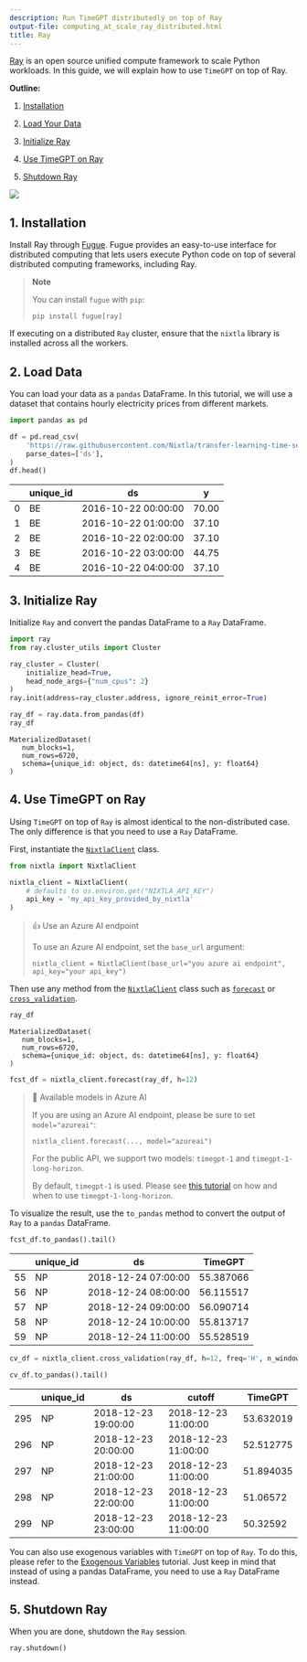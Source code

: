 ```yaml
---
description: Run TimeGPT distributedly on top of Ray
output-file: computing_at_scale_ray_distributed.html
title: Ray
---
```



[Ray](https://www.ray.io/) is an open source unified compute framework
to scale Python workloads. In this guide, we will explain how to use
`TimeGPT` on top of Ray.

**Outline:**

1.  [Installation](#installation)

2.  [Load Your Data](#load-your-data)

3.  [Initialize Ray](#initialize-ray)

4.  [Use TimeGPT on Ray](#use-timegpt-on-ray)

5.  [Shutdown Ray](#shutdown-ray)

[![](https://colab.research.google.com/assets/colab-badge.svg)](https://colab.research.google.com/github/Nixtla/nixtla/blob/main/nbs/docs/tutorials/19_computing_at_scale_ray_distributed.ipynb)

## 1. Installation

Install Ray through [Fugue](https://fugue-tutorials.readthedocs.io/).
Fugue provides an easy-to-use interface for distributed computing that
lets users execute Python code on top of several distributed computing
frameworks, including Ray.

> **Note**
>
> You can install `fugue` with `pip`:
>
> ```shell
> pip install fugue[ray]
> ```

If executing on a distributed `Ray` cluster, ensure that the `nixtla`
library is installed across all the workers.

## 2. Load Data

You can load your data as a `pandas` DataFrame. In this tutorial, we
will use a dataset that contains hourly electricity prices from
different markets.

```python
import pandas as pd
```


```python
df = pd.read_csv(
    'https://raw.githubusercontent.com/Nixtla/transfer-learning-time-series/main/datasets/electricity-short.csv',
    parse_dates=['ds'],
) 
df.head()
```

|     | unique_id | ds                  | y     |
|-----|-----------|---------------------|-------|
| 0   | BE        | 2016-10-22 00:00:00 | 70.00 |
| 1   | BE        | 2016-10-22 01:00:00 | 37.10 |
| 2   | BE        | 2016-10-22 02:00:00 | 37.10 |
| 3   | BE        | 2016-10-22 03:00:00 | 44.75 |
| 4   | BE        | 2016-10-22 04:00:00 | 37.10 |

## 3. Initialize Ray

Initialize `Ray` and convert the pandas DataFrame to a `Ray` DataFrame.

```python
import ray
from ray.cluster_utils import Cluster
```


```python
ray_cluster = Cluster(
    initialize_head=True,
    head_node_args={"num_cpus": 2}
)
ray.init(address=ray_cluster.address, ignore_reinit_error=True)
```


```python
ray_df = ray.data.from_pandas(df)
ray_df
```

``` text
MaterializedDataset(
   num_blocks=1,
   num_rows=6720,
   schema={unique_id: object, ds: datetime64[ns], y: float64}
)
```

## 4. Use TimeGPT on Ray

Using `TimeGPT` on top of `Ray` is almost identical to the
non-distributed case. The only difference is that you need to use a
`Ray` DataFrame.

First, instantiate the
[`NixtlaClient`](https://Nixtla.github.io/nixtla/src/nixtla_client.html#nixtlaclient)
class.

```python
from nixtla import NixtlaClient
```


```python
nixtla_client = NixtlaClient(
    # defaults to os.environ.get("NIXTLA_API_KEY")
    api_key = 'my_api_key_provided_by_nixtla'
)
```

> 👍 Use an Azure AI endpoint
>
> To use an Azure AI endpoint, set the `base_url` argument:
>
> `nixtla_client = NixtlaClient(base_url="you azure ai endpoint", api_key="your api_key")`

Then use any method from the
[`NixtlaClient`](https://Nixtla.github.io/nixtla/src/nixtla_client.html#nixtlaclient)
class such as
[`forecast`](https://docs.nixtla.io/docs/reference-sdk_reference#nixtlaclientforecast)
or
[`cross_validation`](https://docs.nixtla.io/docs/reference-sdk_reference#nixtlaclientcross_validation).

```python
ray_df
```

``` text
MaterializedDataset(
   num_blocks=1,
   num_rows=6720,
   schema={unique_id: object, ds: datetime64[ns], y: float64}
)
```

```python
fcst_df = nixtla_client.forecast(ray_df, h=12)
```

> 📘 Available models in Azure AI
>
> If you are using an Azure AI endpoint, please be sure to set
> `model="azureai"`:
>
> `nixtla_client.forecast(..., model="azureai")`
>
> For the public API, we support two models: `timegpt-1` and
> `timegpt-1-long-horizon`.
>
> By default, `timegpt-1` is used. Please see [this
> tutorial](https://docs.nixtla.io/docs/tutorials-long_horizon_forecasting)
> on how and when to use `timegpt-1-long-horizon`.

To visualize the result, use the `to_pandas` method to convert the
output of `Ray` to a `pandas` DataFrame.

```python
fcst_df.to_pandas().tail()
```

|     | unique_id | ds                  | TimeGPT   |
|-----|-----------|---------------------|-----------|
| 55  | NP        | 2018-12-24 07:00:00 | 55.387066 |
| 56  | NP        | 2018-12-24 08:00:00 | 56.115517 |
| 57  | NP        | 2018-12-24 09:00:00 | 56.090714 |
| 58  | NP        | 2018-12-24 10:00:00 | 55.813717 |
| 59  | NP        | 2018-12-24 11:00:00 | 55.528519 |

```python
cv_df = nixtla_client.cross_validation(ray_df, h=12, freq='H', n_windows=5, step_size=2)
```


```python
cv_df.to_pandas().tail()
```

|     | unique_id | ds                  | cutoff              | TimeGPT   |
|-----|-----------|---------------------|---------------------|-----------|
| 295 | NP        | 2018-12-23 19:00:00 | 2018-12-23 11:00:00 | 53.632019 |
| 296 | NP        | 2018-12-23 20:00:00 | 2018-12-23 11:00:00 | 52.512775 |
| 297 | NP        | 2018-12-23 21:00:00 | 2018-12-23 11:00:00 | 51.894035 |
| 298 | NP        | 2018-12-23 22:00:00 | 2018-12-23 11:00:00 | 51.06572  |
| 299 | NP        | 2018-12-23 23:00:00 | 2018-12-23 11:00:00 | 50.32592  |

You can also use exogenous variables with `TimeGPT` on top of `Ray`. To
do this, please refer to the [Exogenous
Variables](https://docs.nixtla.io/docs/tutorials-exogenous_variables)
tutorial. Just keep in mind that instead of using a pandas DataFrame,
you need to use a `Ray` DataFrame instead.

## 5. Shutdown Ray

When you are done, shutdown the `Ray` session.

```python
ray.shutdown()
```

